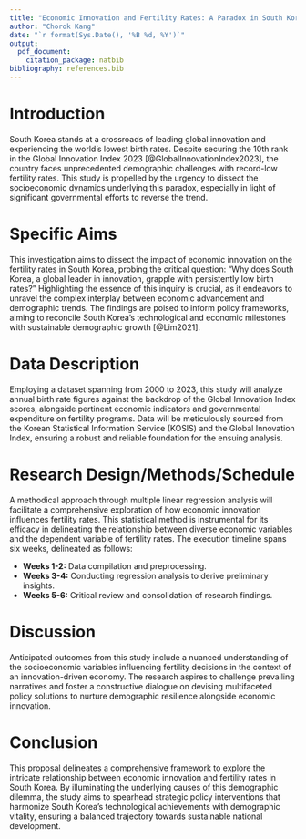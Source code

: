 ```yaml
---
title: "Economic Innovation and Fertility Rates: A Paradox in South Korea"
author: "Chorok Kang"
date: "`r format(Sys.Date(), '%B %d, %Y')`"
output: 
  pdf_document:
    citation_package: natbib
bibliography: references.bib
---
```


# Introduction

South Korea stands at a crossroads of leading global innovation and experiencing the world's lowest birth rates. Despite securing the 10th rank in the Global Innovation Index 2023 [@GlobalInnovationIndex2023], the country faces unprecedented demographic challenges with record-low fertility rates. This study is propelled by the urgency to dissect the socioeconomic dynamics underlying this paradox, especially in light of significant governmental efforts to reverse the trend.

# Specific Aims

This investigation aims to dissect the impact of economic innovation on the fertility rates in South Korea, probing the critical question: "Why does South Korea, a global leader in innovation, grapple with persistently low birth rates?" Highlighting the essence of this inquiry is crucial, as it endeavors to unravel the complex interplay between economic advancement and demographic trends. The findings are poised to inform policy frameworks, aiming to reconcile South Korea's technological and economic milestones with sustainable demographic growth [@Lim2021].

# Data Description

Employing a dataset spanning from 2000 to 2023, this study will analyze annual birth rate figures against the backdrop of the Global Innovation Index scores, alongside pertinent economic indicators and governmental expenditure on fertility programs. Data will be meticulously sourced from the Korean Statistical Information Service (KOSIS) and the Global Innovation Index, ensuring a robust and reliable foundation for the ensuing analysis.

# Research Design/Methods/Schedule

A methodical approach through multiple linear regression analysis will facilitate a comprehensive exploration of how economic innovation influences fertility rates. This statistical method is instrumental for its efficacy in delineating the relationship between diverse economic variables and the dependent variable of fertility rates. The execution timeline spans six weeks, delineated as follows:

- **Weeks 1-2:** Data compilation and preprocessing.
- **Weeks 3-4:** Conducting regression analysis to derive preliminary insights.
- **Weeks 5-6:** Critical review and consolidation of research findings.

# Discussion

Anticipated outcomes from this study include a nuanced understanding of the socioeconomic variables influencing fertility decisions in the context of an innovation-driven economy. The research aspires to challenge prevailing narratives and foster a constructive dialogue on devising multifaceted policy solutions to nurture demographic resilience alongside economic innovation.

# Conclusion

This proposal delineates a comprehensive framework to explore the intricate relationship between economic innovation and fertility rates in South Korea. By illuminating the underlying causes of this demographic dilemma, the study aims to spearhead strategic policy interventions that harmonize South Korea's technological achievements with demographic vitality, ensuring a balanced trajectory towards sustainable national development.

